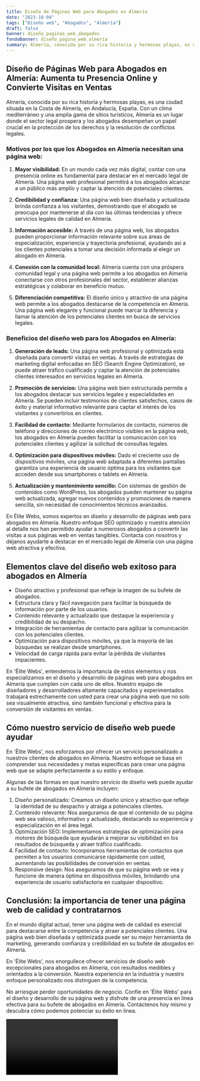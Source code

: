 ```yaml
---
title: Diseño de Páginas Web para Abogados en Almería
date: "2023-10-04"
tags: ["Diseño web", "Abogados", "Almería"]
draft: false
banner: diseño_paginas_web_abogados
fondoBanner: diseño_pagina_web_almería
summary: Almería, conocida por su rica historia y hermosas playas, es una ciudad situada en la Costa de Almería, en Andalucía, España. Con un clima mediterráneo y una amplia gama de sitios turísticos, Almería es un lugar donde el sector legal prospera y los abogados desempeñan un papel crucial en la protección de los derechos y la resolución de conflictos legales.
---
```



## Diseño de Páginas Web para Abogados en Almería: Aumenta tu Presencia Online y Convierte Visitas en Ventas

Almería, conocida por su rica historia y hermosas playas, es una ciudad situada en la Costa de Almería, en Andalucía, España. Con un clima mediterráneo y una amplia gama de sitios turísticos, Almería es un lugar donde el sector legal prospera y los abogados desempeñan un papel crucial en la protección de los derechos y la resolución de conflictos legales.

### Motivos por los que los Abogados en Almería necesitan una página web:

1. **Mayor visibilidad:** En un mundo cada vez más digital, contar con una presencia online es fundamental para destacar en el mercado legal de Almería. Una página web profesional permitirá a los abogados alcanzar a un público más amplio y captar la atención de potenciales clientes.

2. **Credibilidad y confianza:** Una página web bien diseñada y actualizada brinda confianza a los visitantes, demostrando que el abogado se preocupa por mantenerse al día con las últimas tendencias y ofrece servicios legales de calidad en Almería.

3. **Información accesible:** A través de una página web, los abogados pueden proporcionar información relevante sobre sus áreas de especialización, experiencia y trayectoria profesional, ayudando así a los clientes potenciales a tomar una decisión informada al elegir un abogado en Almería.

4. **Conexión con la comunidad local:** Almería cuenta con una próspera comunidad legal y una página web permite a los abogados en Almería conectarse con otros profesionales del sector, establecer alianzas estratégicas y colaborar en beneficio mutuo.

5. **Diferenciación competitiva:** El diseño único y atractivo de una página web permite a los abogados destacarse de la competencia en Almería. Una página web elegante y funcional puede marcar la diferencia y llamar la atención de los potenciales clientes en busca de servicios legales.

### Beneficios del diseño web para los Abogados en Almería:

1. **Generación de leads:** Una página web profesional y optimizada está diseñada para convertir visitas en ventas. A través de estrategias de marketing digital enfocadas en SEO (Search Engine Optimization), se puede atraer tráfico cualificado y captar la atención de potenciales clientes interesados en servicios legales en Almería.

2. **Promoción de servicios:** Una página web bien estructurada permite a los abogados destacar sus servicios legales y especialidades en Almería. Se pueden incluir testimonios de clientes satisfechos, casos de éxito y material informativo relevante para captar el interés de los visitantes y convertirlos en clientes.

3. **Facilidad de contacto:** Mediante formularios de contacto, números de teléfono y direcciones de correo electrónico visibles en la página web, los abogados en Almería pueden facilitar la comunicación con los potenciales clientes y agilizar la solicitud de consultas legales.

4. **Optimización para dispositivos móviles:** Dado el creciente uso de dispositivos móviles, una página web adaptada a diferentes pantallas garantiza una experiencia de usuario óptima para los visitantes que acceden desde sus smartphones o tablets en Almería.

5. **Actualización y mantenimiento sencillo:** Con sistemas de gestión de contenidos como WordPress, los abogados pueden mantener su página web actualizada, agregar nuevos contenidos y promociones de manera sencilla, sin necesidad de conocimientos técnicos avanzados.

En Élite Webs, somos expertos en diseño y desarrollo de páginas web para abogados en Almería. Nuestro enfoque SEO optimizado y nuestra atención al detalle nos han permitido ayudar a numerosos abogados a convertir las visitas a sus páginas web en ventas tangibles. Contacta con nosotros y déjanos ayudarte a destacar en el mercado legal de Almería con una página web atractiva y efectiva.

<GifSeo />

<Cta />

## Elementos clave del diseño web exitoso para abogados en Almería

- Diseño atractivo y profesional que refleje la imagen de su bufete de abogados.
- Estructura clara y fácil navegación para facilitar la búsqueda de información por parte de los usuarios.
- Contenido relevante y actualizado que destaque la experiencia y credibilidad de su despacho.
- Integración de herramientas de contacto para agilizar la comunicación con los potenciales clientes.
- Optimización para dispositivos móviles, ya que la mayoría de las búsquedas se realizan desde smartphones.
- Velocidad de carga rápida para evitar la pérdida de visitantes impacientes.

En 'Élite Webs', entendemos la importancia de estos elementos y nos especializamos en el diseño y desarrollo de páginas web para abogados en Almería que cumplen con cada uno de ellos. Nuestro equipo de diseñadores y desarrolladores altamente capacitados y experimentados trabajará estrechamente con usted para crear una página web que no solo sea visualmente atractiva, sino también funcional y efectiva para la conversión de visitantes en ventas.

## Cómo nuestro servicio de diseño web puede ayudar

En 'Élite Webs', nos esforzamos por ofrecer un servicio personalizado a nuestros clientes de abogados en Almería. Nuestro enfoque se basa en comprender sus necesidades y metas específicas para crear una página web que se adapte perfectamente a su estilo y enfoque.

Algunas de las formas en que nuestro servicio de diseño web puede ayudar a su bufete de abogados en Almería incluyen:

1. Diseño personalizado: Creamos un diseño único y atractivo que refleje la identidad de su despacho y atraiga a potenciales clientes.
2. Contenido relevante: Nos aseguramos de que el contenido de su página web sea valioso, informativo y actualizado, destacando su experiencia y especialización en el área legal.
3. Optimización SEO: Implementamos estrategias de optimización para motores de búsqueda que ayudarán a mejorar su visibilidad en los resultados de búsqueda y atraer tráfico cualificado.
4. Facilidad de contacto: Incorporamos herramientas de contactos que permiten a los usuarios comunicarse rápidamente con usted, aumentando las posibilidades de conversión en ventas.
5. Responsive design: Nos aseguramos de que su página web se vea y funcione de manera óptima en dispositivos móviles, brindando una experiencia de usuario satisfactoria en cualquier dispositivo.

## Conclusión: la importancia de tener una página web de calidad y contratarnos

En el mundo digital actual, tener una página web de calidad es esencial para destacarse entre la competencia y atraer a potenciales clientes. Una página web bien diseñada y optimizada puede ser su mejor herramienta de marketing, generando confianza y credibilidad en su bufete de abogados en Almería.

En 'Élite Webs', nos enorgullece ofrecer servicios de diseño web excepcionales para abogados en Almería, con resultados medibles y orientados a la conversión. Nuestra experiencia en la industria y nuestro enfoque personalizado nos distinguen de la competencia.

No arriesgue perder oportunidades de negocio. Confíe en 'Élite Webs' para el diseño y desarrollo de su página web y disfrute de una presencia en línea efectiva para su bufete de abogados en Almería. Contáctenos hoy mismo y descubra cómo podemos potenciar su éxito en línea.

<Video />

<CtaBot job="Abogados" city="Almería" />

<Gmaps query="Almería+españa+maps" />
